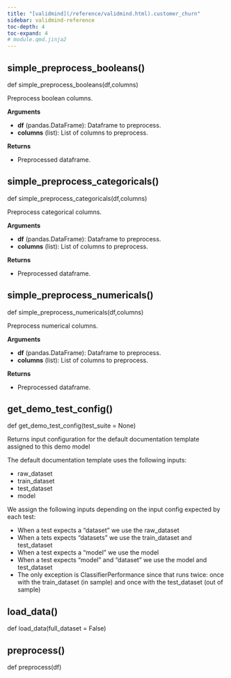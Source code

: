 ```yaml
---
title: "[validmind](/reference/validmind.html).customer_churn"
sidebar: validmind-reference
toc-depth: 4
toc-expand: 4
# module.qmd.jinja2
---
```


## simple_preprocess_booleans<span class='muted'>()</span>

<!-- signatures.jinja2 -->

::: {.signature}

<span class="kw">def</span> <span class="name">simple_preprocess_booleans</span>(<span class="params"><span class="n">df</span><span class="muted">,</span></span><span class="params"><span class="n">columns</span></span>)

:::

<!-- docstring.jinja2 -->

Preprocess boolean columns.

**Arguments**

- **df** (pandas.DataFrame): Dataframe to preprocess.
- **columns** (list): List of columns to preprocess.

**Returns**

- Preprocessed dataframe.

## simple_preprocess_categoricals<span class='muted'>()</span>

<!-- signatures.jinja2 -->

::: {.signature}

<span class="kw">def</span> <span class="name">simple_preprocess_categoricals</span>(<span class="params"><span class="n">df</span><span class="muted">,</span></span><span class="params"><span class="n">columns</span></span>)

:::

<!-- docstring.jinja2 -->

Preprocess categorical columns.

**Arguments**

- **df** (pandas.DataFrame): Dataframe to preprocess.
- **columns** (list): List of columns to preprocess.

**Returns**

- Preprocessed dataframe.

## simple_preprocess_numericals<span class='muted'>()</span>

<!-- signatures.jinja2 -->

::: {.signature}

<span class="kw">def</span> <span class="name">simple_preprocess_numericals</span>(<span class="params"><span class="n">df</span><span class="muted">,</span></span><span class="params"><span class="n">columns</span></span>)

:::

<!-- docstring.jinja2 -->

Preprocess numerical columns.

**Arguments**

- **df** (pandas.DataFrame): Dataframe to preprocess.
- **columns** (list): List of columns to preprocess.

**Returns**

- Preprocessed dataframe.

<!-- function.qmd.jinja2 -->

## get_demo_test_config[()]{.muted}

<!-- signatures.jinja2 -->

::: {.signature}

<span class="kw">def</span> <span class="name">get_demo_test_config</span>(<span class="param"><span class="n">test_suite</span><span class="o"> = </span><span class="kc">None</span></span>)

:::

<!-- docstring.jinja2 -->

Returns input configuration for the default documentation template assigned to this demo model

The default documentation template uses the following inputs:

- raw_dataset
- train_dataset
- test_dataset
- model

We assign the following inputs depending on the input config expected by each test:

- When a test expects a "dataset" we use the raw_dataset
- When a tets expects "datasets" we use the train_dataset and test_dataset
- When a test expects a "model" we use the model
- When a test expects "model" and "dataset" we use the model and test_dataset
- The only exception is ClassifierPerformance since that runs twice: once with the train_dataset (in sample) and once with the test_dataset (out of sample)

<!-- function.qmd.jinja2 -->

## load_data[()]{.muted}

<!-- signatures.jinja2 -->

::: {.signature}

<span class="kw">def</span> <span class="name">load_data</span>(<span class="param"><span class="n">full_dataset</span><span class="o"> = </span><span class="kc">False</span></span>)

:::

<!-- function.qmd.jinja2 -->

## preprocess[()]{.muted}

<!-- signatures.jinja2 -->

::: {.signature}

<span class="kw">def</span> <span class="name">preprocess</span>(<span class="param"><span class="n">df</span></span>)

:::

